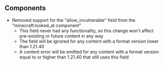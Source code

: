 



## Components

-   Removed support for the "allow\_invulnerable" field from the "minecraft:looked\_at component"
    -   This field never had any functionality, so this change won't affect pre-existing or future content in any way
    -   The field will be ignored for any content with a format version lower than 1.21.40
    -   A content error will be emitted for any content with a format version equal to or higher than 1.21.40 that still uses this field

